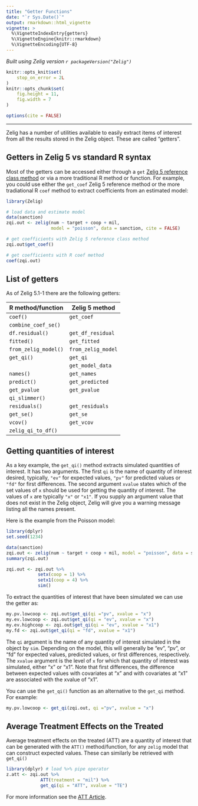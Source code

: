 ```yaml
---
title: "Getter Functions"
date: "`r Sys.Date()`"
output: rmarkdown::html_vignette
vignette: >
  %\VignetteIndexEntry{getters}
  %\VignetteEngine{knitr::rmarkdown}
  %\VignetteEncoding{UTF-8}
---
```


*Built using Zelig version `r packageVersion("Zelig")`*

```r
knitr::opts_knit$set(
    stop_on_error = 2L
)
knitr::opts_chunk$set(
    fig.height = 11,
    fig.width = 7
)

options(cite = FALSE)
```
---

Zelig has a number of utilities available to easily extract items of interest from all the results stored in the Zelig object. These are called "getters".

Getters in Zelig 5 vs standard R syntax
---------------------------------------

Most of the getters can be accessed either through a `get` [Zelig 5 reference class method](zelig5_vs_zelig4.html) or via a more traditional R method or function.
For example, you could use either the `get_coef` Zelig 5 reference method or
the more tradiational R `coef` method to extract coefficients from an
estimated model:

```r
library(Zelig)

# load data and estimate model
data(sanction)
zqi.out <- zelig(num ~ target + coop + mil,
                 model = "poisson", data = sanction, cite = FALSE)

# get coefficients with Zelig 5 reference class method
zqi.out$get_coef()

# get coefficients with R coef method
coef(zqi.out)
```

List of getters
---------------

As of Zelig 5.1-1 there are the following getters:

| R method/function    | Zelig 5 method     |
| -------------------- | ------------------ |
| `coef()`             | `get_coef`         |
| `combine_coef_se()`  |                    |
| `df.residual()`      | `get_df_residual`  |
| `fitted()`           | `get_fitted`       |
| `from_zelig_model()` | `from_zelig_model` |
| `get_qi()`           | `get_qi`           |
|                      | `get_model_data`   |
| `names()`            | `get_names`        |
| `predict()`          | `get_predicted`    |
| `get_pvalue`         | `get_pvalue`       |
| `qi_slimmer()`       |                    |
| `residuals()`        | `get_residuals`    |
| `get_se()`           | `get_se`           |
| `vcov()`             | `get_vcov`         |
| `zelig_qi_to_df()`   |                    |



Getting quantities of interest
------------------------------

As a key example, the `get_qi()` method extracts simulated quantities of interest. It has two arguments. The first `qi` is the name of quantity of interest desired, typically, `"ev"` for expected values, `"pv"` for predicted values or `"fd"` for first differences. The second argument `xvalue` states which of the set values of `x` should be used for getting the quantity of interest. The values of `x` are typically `"x"` or `"x1"`. If you supply an argument value that does not exist in the Zelig object, Zelig will give you a warning message listing all the names present.

Here is the example from the Poisson model:

```r
library(dplyr)
set.seed(1234)

data(sanction)
zqi.out <- zelig(num ~ target + coop + mil, model = "poisson", data = sanction)
summary(zqi.out)

zqi.out <- zqi.out %>%
            setx(coop = 1) %>%
            setx1(coop = 4) %>%
            sim()
```

To extract the quantities of interest that have been simulated we can use the getter as:

```r
my.pv.lowcoop <- zqi.out$get_qi(qi ="pv", xvalue = "x")
my.ev.lowcoop <- zqi.out$get_qi(qi = "ev", xvalue = "x")
my.ev.highcoop <- zqi.out$get_qi(qi = "ev", xvalue = "x1")
my.fd <- zqi.out$get_qi(qi = "fd", xvalue = "x1")
```

The `qi` argument is the name of any quantity of interest simulated  in the object by `sim`.  Depending on the model, this will generally be "ev", "pv", or "fd" for expected values, predicted values, or first differences, respectively.  The `xvalue` argument is the level of `x` for which that quantity of interest was simulated, either "x" or "x1".  Note that first differences, the difference between expected values with covariates at "x" and with covariates at "x1" are associated with the xvalue of "x1".

You can use the `get_qi()` function as an alternative to the `get_qi` method.
For example:

```r
my.pv.lowcoop <- get_qi(zqi.out, qi ="pv", xvalue = "x")
```

Average Treatment Effects on the Treated
----------------------------------------

Average treatment effects on the treated (ATT) are a quantity of interest that can be generated with the `ATT()` method/function, for any `zelig` model that can construct expected values. These can similarly be retrieved with `get_qi()`

```r
library(dplyr) # load %>% pipe operator
z.att <- zqi.out %>%
             ATT(treatment = "mil") %>%
             get_qi(qi = "ATT", xvalue = "TE")
```

For more information see the [ATT Article](att.html).

